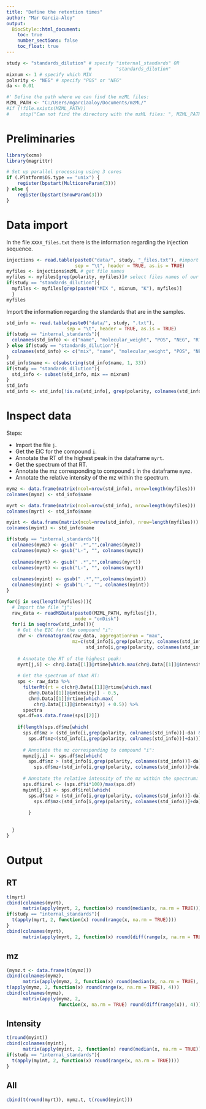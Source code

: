 ```yaml
---
title: "Define the retention times"
author: "Mar Garcia-Aloy"
output: 
  BiocStyle::html_document:
    toc: true
    number_sections: false
    toc_float: true
---
```


```r
study <- "standards_dilution" # specify "internal_standards" OR 
                              #         "standards_dilution"
mixnum <- 1 # specify which MIX
polarity <- "NEG" # specify "POS" or "NEG"
da <- 0.01

#' Define the path where we can find the mzML files:
MZML_PATH <- "C:/Users/mgarciaaloy/Documents/mzML/"
#if (!file.exists(MZML_PATH))
#    stop("Can not find the directory with the mzML files: ", MZML_PATH)
```

# Preliminaries 
```r
library(xcms)
library(magrittr)

# Set up parallel processing using 3 cores
if (.Platform$OS.type == "unix") {
    register(bpstart(MulticoreParam(3)))
} else {
    register(bpstart(SnowParam(3)))
}
```

# Data import
In the file `XXXX_files.txt` there is the information regarding 
the injection sequence.
```r
injections <- read.table(paste0("data/", study, "_files.txt"), #import the file
                         sep = "\t", header = TRUE, as.is = TRUE)
myfiles <- injections$mzML # get file names
myfiles <- myfiles[grep(polarity, myfiles)]# select files names of our polarity
if(study == "standards_dilution"){
  myfiles <- myfiles[grep(paste0("MIX ", mixnum, "K"), myfiles)]
  }
myfiles
```

Import the information regarding the standards that are in the samples.  
```r
std_info <- read.table(paste0("data/", study, ".txt"),
                      sep = "\t", header = TRUE, as.is = TRUE)
if(study == "internal_standards"){
  colnames(std_info) <- c("name", "molecular_weight", "POS", "NEG", "RT")
} else if(study == "standards_dilution"){
  colnames(std_info) <- c("mix", "name", "molecular_weight", "POS", "NEG")
}
std_info$name <- c(substring(std_info$name, 1, 33))
if(study == "standards_dilution"){
  std_info <- subset(std_info, mix == mixnum)
}
std_info
std_info <- std_info[!is.na(std_info[, grep(polarity, colnames(std_info))]),]

```

# Inspect data
Steps:  
  
* Import the file `j`.  
* Get the EIC for the compound `i`.  
* Annotate the RT of the highest peak in the dataframe `myrt`.  
* Get the spectrum of that RT.  
* Annotate the mz corresponding to compound `i` in the dataframe `mymz`.   
* Annotate the relative intensity of the mz within the spectrum.  

```r
mymz <- data.frame(matrix(ncol=nrow(std_info), nrow=length(myfiles)))
colnames(mymz) <- std_info$name

myrt <- data.frame(matrix(ncol=nrow(std_info), nrow=length(myfiles)))
colnames(myrt) <- std_info$name

myint <- data.frame(matrix(ncol=nrow(std_info), nrow=length(myfiles)))
colnames(myint) <- std_info$name

if(study == "internal_standards"){
  colnames(mymz) <- gsub(" .*","",colnames(mymz))
  colnames(mymz) <- gsub("L-", "", colnames(mymz))
  
  colnames(myrt) <- gsub(" .*","",colnames(myrt))
  colnames(myrt) <- gsub("L-", "", colnames(myrt))
  
  colnames(myint) <- gsub(" .*","",colnames(myint))
  colnames(myint) <- gsub("L-", "", colnames(myint))
}
```


```r
for(j in seq(length(myfiles))){
  # Import the file "j":
  raw_data <- readMSData(paste0(MZML_PATH, myfiles[j]), 
                         mode = "onDisk")
  for(i in seq(nrow(std_info))){
    # Get the EIC for the compound "i":
    chr <- chromatogram(raw_data, aggregationFun = "max",
                        mz=c(std_info[i,grep(polarity, colnames(std_info))]-da,
                             std_info[i,grep(polarity, colnames(std_info))]+da))
    
    # Annotate the RT of the highest peak:
    myrt[j,i] <- chr@.Data[[1]]@rtime[which.max(chr@.Data[[1]]@intensity)]
    
    # Get the spectrum of that RT:
    sps <- raw_data %>%
      filterRt(rt = c(chr@.Data[[1]]@rtime[which.max(
        chr@.Data[[1]]@intensity)] - 0.5,
        chr@.Data[[1]]@rtime[which.max(
          chr@.Data[[1]]@intensity)] + 0.5)) %>%
      spectra 
    sps.df=as.data.frame(sps[[2]])
    
    if(length(sps.df$mz[which(
      sps.df$mz > (std_info[i,grep(polarity, colnames(std_info))]-da) & 
        sps.df$mz<(std_info[i,grep(polarity, colnames(std_info))]+da))])>0){
      
      # Annotate the mz corresponding to compound "i":
      mymz[j,i] <- sps.df$mz[which(
        sps.df$mz > (std_info[i,grep(polarity, colnames(std_info))]-da) & 
          sps.df$mz<(std_info[i,grep(polarity, colnames(std_info))]+da))]
      
      # Annotate the relative intensity of the mz within the spectrum:
      sps.df$irel <- (sps.df$i*100)/max(sps.df)
      myint[j,i] <- sps.df$irel[which(
        sps.df$mz > (std_info[i,grep(polarity, colnames(std_info))]-da) & 
          sps.df$mz<(std_info[i,grep(polarity, colnames(std_info))]+da))]
    
        }
    
    
  }
}
```

# Output
## RT
```r
t(myrt)
cbind(colnames(myrt), 
      matrix(apply(myrt, 2, function(x) round(median(x, na.rm = TRUE)))))
if(study == "internal_standards"){
  t(apply(myrt, 2, function(x) round(range(x, na.rm = TRUE))))
}
cbind(colnames(myrt), 
      matrix(apply(myrt, 2, function(x) round(diff(range(x, na.rm = TRUE))))))
```

## mz
```r
(mymz.t <- data.frame(t(mymz)))
cbind(colnames(mymz), 
      matrix(apply(mymz, 2, function(x) round(median(x, na.rm = TRUE), 5))))
t(apply(mymz, 2, function(x) round(range(x, na.rm = TRUE), 4)))
cbind(colnames(mymz), 
      matrix(apply(mymz, 2, 
                   function(x, na.rm = TRUE) round(diff(range(x)), 4))))
```

## Intensity
```r
t(round(myint))
cbind(colnames(myint), 
      matrix(apply(myint, 2, function(x) round(median(x, na.rm = TRUE)))))
if(study == "internal_standards"){
  t(apply(myint, 2, function(x) round(range(x, na.rm = TRUE))))
}
```

## All
```r
cbind(t(round(myrt)), mymz.t, t(round(myint)))
```

